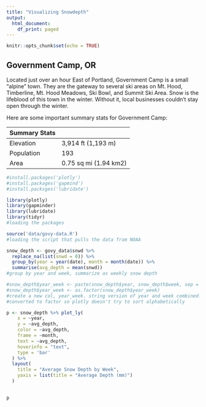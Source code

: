 ```yaml
---
title: "Visualizing Snowdepth"
output:
  html_document:
    df_print: paged
---
```


```r
knitr::opts_chunk$set(echo = TRUE)
```

## Government Camp, OR

Located just over an hour East of Portland, Government Camp is a small "alpine" town. They are the gateway to several ski areas on Mt. Hood, Timberline, Mt. Hood Meadows, Ski Bowl, and Summit Ski Area. Snow is the lifeblood of this town in the winter. Without it, local businesses couldn't stay open through the winter. 

Here are some important summary stats for Government Camp:

| Summary Stats |  |
|----|----|
| Elevation | 3,914 ft (1,193 m) |
| Population | 193 |
| Area | 0.75 sq mi (1.94 km2) |

```r
#install.packages('plotly')
#install.packages('gapmind')
#install.packsges('lubridate')

library(plotly)
library(gapminder)
library(lubridate)
library(tidyr)
#loading the packages

source('data/govy-data.R')
#loading the script that pulls the data from NOAA

```
``` r

snow_depth <- govy_data$snwd %>%
  replace_na(list(snwd = 0)) %>%
  group_by(year = year(date), month = month(date)) %>%
  summarise(avg_depth = mean(snwd))
#group by year and week, summarize as weekly snow depth

#snow_depth$year_week <- paste(snow_depth$year, snow_depth$week, sep = "-")
#snow_depth$year_week <- as.factor(snow_depth$year_week)
#create a new col, year_week. string version of year and week combined.
#converted to factor so plotly doesn't try to sort alphabetically

p <- snow_depth %>% plot_ly(
    x = ~year, 
    y = ~avg_depth, 
    color = ~avg_depth, 
    frame = ~month, 
    text = ~avg_depth, 
    hoverinfo = "text",
    type = 'bar'
  ) %>%
  layout(
    title = "Average Snow Depth by Week",
    yaxis = list(title = "Average Depth (mm)")
  )
  

p
```

